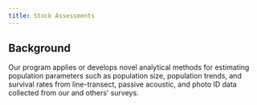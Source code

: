 ```yaml
---
title: Stock Assessments
---
```


## Background
Our program applies or develops novel analytical methods for estimating population parameters such as population size, population trends, and survival rates from line-transect, passive acoustic, and photo ID data collected from our and others’ surveys.